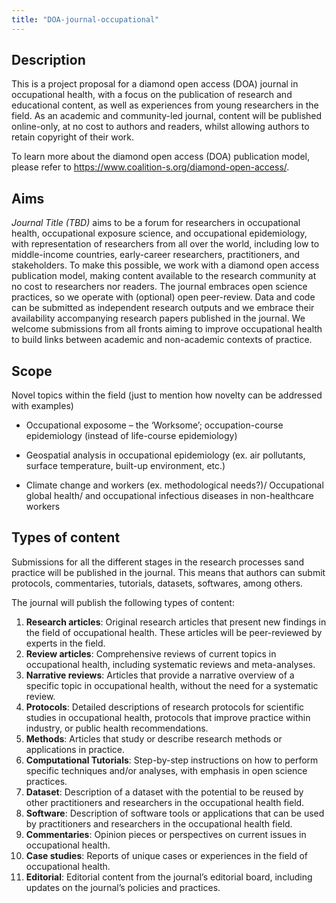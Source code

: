 ```yaml
---
title: "DOA-journal-occupational"
---
```


## Description

This is a project proposal for a diamond open access (DOA) journal in occupational health, with a focus on the publication of research and educational content, as well as experiences from young researchers in the field. As an academic and community-led journal, content will be published online-only, at no cost to authors and readers, whilst allowing authors to retain copyright of their work.

To learn more about the diamond open access (DOA) publication model, please refer to <https://www.coalition-s.org/diamond-open-access/>.

## Aims

*Journal Title (TBD)* aims to be a forum for researchers in occupational health, occupational exposure science, and occupational epidemiology, with representation of researchers from all over the world, including low to middle-income countries, early-career researchers, practitioners, and stakeholders. To make this possible, we work with a diamond open access publication model, making content available to the research community at no cost to researchers nor readers. The journal embraces open science practices, so we operate with (optional) open peer-review. Data and code can be submitted as independent research outputs and we embrace their availability accompanying research papers published in the journal. We welcome submissions from all fronts aiming to improve occupational health to build links between academic and non-academic contexts of practice.

## Scope

Novel topics within the field (just to mention how novelty can be addressed with examples)

-   Occupational exposome – the ‘Worksome’; occupation-course epidemiology (instead of life-course epidemiology)

-   Geospatial analysis in occupational epidemiology (ex. air pollutants, surface temperature, built-up environment, etc.)

-   Climate change and workers (ex. methodological needs?)/ Occupational global health/ and occupational infectious diseases in non-healthcare workers

## Types of content

Submissions for all the different stages in the research processes sand practice will be published in the journal. This means that authors can submit protocols, commentaries, tutorials, datasets, softwares, among others.

The journal will publish the following types of content:

1.  **Research articles**: Original research articles that present new findings in the field of occupational health. These articles will be peer-reviewed by experts in the field.
2.  **Review articles**: Comprehensive reviews of current topics in occupational health, including systematic reviews and meta-analyses.
3.  **Narrative reviews**: Articles that provide a narrative overview of a specific topic in occupational health, without the need for a systematic review.
4.  **Protocols**: Detailed descriptions of research protocols for scientific studies in occupational health, protocols that improve practice within industry, or public health recommendations.
5.  **Methods**: Articles that study or describe research methods or applications in practice.
6.  **Computational Tutorials**: Step-by-step instructions on how to perform specific techniques and/or analyses, with emphasis in open science practices.
7.  **Dataset**: Description of a dataset with the potential to be reused by other practitioners and researchers in the occupational health field.
8.  **Software**: Description of software tools or applications that can be used by practitioners and researchers in the occupational health field.
9.  **Commentaries**: Opinion pieces or perspectives on current issues in occupational health.
10. **Case studies**: Reports of unique cases or experiences in the field of occupational health.
11. **Editorial**: Editorial content from the journal's editorial board, including updates on the journal's policies and practices.
